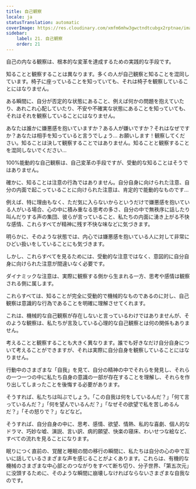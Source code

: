 ```yaml
---
title: 自己観察
locale: ja
statusTranslation: automatic
coverImage: https://res.cloudinary.com/xmfm6mhw3gwctndtcubgx2rptnae/image/upload/v1740468922/small_cover_tratado_de_psicologia_revolucionaria_a4c0dca4e0.webp
sidebar:
    label: 21. 自己観察
    order: 21
---
```

自己の内なる観察は、根本的な変革を達成するための実践的な手段です。

知ることと観察することは異なります。多くの人が自己観察と知ることを混同しています。椅子に座っていることを知っていても、それは椅子を観察していることにはなりません。

ある瞬間に、自分が否定的な状態にあること、例えば何かの問題を抱えていたり、あれこれ心配していたり、不安や不確実な状態にあることを知っていても、それはそれを観察していることにはなりません。

あなたは誰かに嫌悪感を抱いていますか？ある人が嫌いですか？それはなぜですか？あなたは相手を知っていると言うでしょう... お願いします！観察してください。知ることは決して観察することではありません。知ることと観察することを混同しないでください...

100%能動的な自己観察は、自己変革の手段ですが、受動的な知ることはそうではありません。

確かに、知ることは注意の行為ではありません。自分自身に向けられた注意、自分の内面で起こっていることに向けられた注意は、肯定的で能動的なものです...

例えば、特に理由もなく、ただ気に入らないからというだけで嫌悪感を抱いている人がいる場合、心の中に積み重なる思考の多さ、自分の中で無秩序に話したり叫んだりする声の集団、彼らが言っていること、私たちの内面に湧き上がる不快な感情、これらすべてが精神に残す不快な味などに気づきます。

明らかに、そのような状態では、内心では嫌悪感を抱いている人に対して非常にひどい扱いをしていることにも気づきます。

しかし、これらすべてを見るためには、受動的な注意ではなく、意図的に自分自身に向けられた注意が間違いなく必要です。

ダイナミックな注意は、実際に観察する側から生まれる一方、思考や感情は観察される側に属します。

これらすべては、知ることが完全に受動的で機械的なものであるのに対し、自己観察は意識的な行為であることを明確に理解させてくれます。

これは、機械的な自己観察が存在しないと言っているわけではありませんが、そのような観察は、私たちが言及している心理的な自己観察とは何の関係もありません。

考えることと観察することも大きく異なります。誰でも好きなだけ自分自身について考えることができますが、それは実際に自分自身を観察していることにはなりません。

行動中のさまざまな「自我」を見て、自分の精神の中でそれらを発見し、それらの一つ一つの中に私たち自身の意識の一部が存在することを理解し、それらを作り出してしまったことを後悔する必要があります。

そうすれば、私たちは叫ぶでしょう。「この自我は何をしているんだ？」「何て言っているんだ？」「何を望んでいるんだ？」「なぜその欲望で私を苦しめるんだ？」「その怒りで？」などなど。

そうすれば、自分自身の中に、思考、感情、欲望、情熱、私的な喜劇、個人的なドラマ、巧妙な嘘、演説、言い訳、病的願望、快楽の寝床、わいせつな絵など、すべての流れを見ることになります。

眠りにつく直前の、覚醒と睡眠の間の移行の瞬間に、私たちは自分の心の中で互いに話しているさまざまな声を感じることがよくあります。これらは、有機的な機械のさまざまな中心部とのつながりをすべて断ち切り、分子世界、「第五次元」に没頭するために、そのような瞬間に崩壊しなければならないさまざまな自我なのです。

